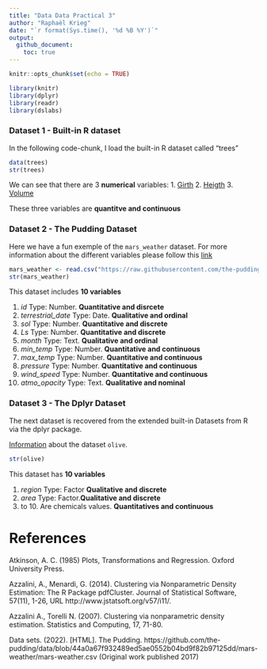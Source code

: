 ---
title: "Data Data Practical 3"
author: "Raphaël Krieg"
date: "`r format(Sys.time(), '%d %B %Y')`"
output: 
  github_document:
    toc: true
---

```{r setup, include=FALSE}
knitr::opts_chunk$set(echo = TRUE)
```

```{r message=FALSE, warning=FALSE}
library(knitr)
library(dplyr)
library(readr)
library(dslabs)
```


### Dataset 1 - Built-in R dataset

In the following code-chunk, I load the built-in R dataset called "trees"

```{r}
data(trees)
str(trees)
```


We can see that there are 3 **numerical** variables: 
1. [Girth](https://en.wikipedia.org/wiki/Tree_girth_measurement) 
2. [Heigth](https://en.wikipedia.org/wiki/Tree_height_measurement) 
3. [Volume](https://en.wikipedia.org/wiki/Tree_volume_measurement)

These three variables are **quantitve and continuous**


### Dataset 2 - The Pudding Dataset

Here we have a fun exemple of the `mars_weather` dataset. For more information about the different variables please follow this [link](https://data.world/the-pudding/mars-weather)

```{r}
mars_weather <- read.csv("https://raw.githubusercontent.com/the-pudding/data/master/mars-weather/mars-weather.csv")
str(mars_weather)
```

This dataset includes **10 variables**

1. *id* Type: Number. **Quantitative and disrcete**
2. *terrestrial_date* Type: Date. **Qualitative and ordinal**
3. *sol* Type: Number. **Quantitative and discrete**
4. *Ls* Type: Number. **Quantitative and discrete**
5. *month* Type: Text. **Qualitative and ordinal**
6. *min_temp* Type: Number. **Quantitative and continuous**
7. *max_temp* Type: Number. **Quantitative and continuous**
8. *pressure* Type: Number. **Quantitative and continuous**
9. *wind_speed* Type: Number. **Quantitative and continuous**
10. *atmo_opacity* Type: Text. **Qualitative and nominal**


### Dataset 3 - The Dplyr Dataset

The next dataset is recovered from the extended built-in Datasets from R via the dplyr package.

[Information](https://search.r-project.org/CRAN/refmans/FlexDir/html/oliveoil.html) about the dataset `olive`.

```{r}
str(olive)
```

This dataset has **10 variables**

1. *region* Type: Factor **Qualitative and discrete**
2. *area* Type: Factor.**Qualitative and discrete**
3. to 10. Are chemicals values. **Quantitatives and continuous**

# References

Atkinson, A. C. (1985) Plots, Transformations and Regression. Oxford University Press.

Azzalini, A., Menardi, G. (2014). Clustering via Nonparametric Density Estimation: The R Package pdfCluster. Journal of Statistical Software, 57(11), 1-26, URL http://www.jstatsoft.org/v57/i11/.

Azzalini A., Torelli N. (2007). Clustering via nonparametric density estimation. Statistics and
Computing, 17, 71-80.

Data sets. (2022). [HTML]. The Pudding. https://github.com/the-pudding/data/blob/44a0a67f932489ed5ae0552b04bd9f82b97125dd/mars-weather/mars-weather.csv (Original work published 2017)
